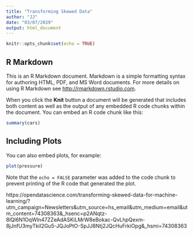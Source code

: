 ```yaml
---
title: "Transforming Skewed Data"
author: "JJ"
date: "03/07/2019"
output: html_document
---
```


```r
knitr::opts_chunk$set(echo = TRUE)
```

## R Markdown

This is an R Markdown document. Markdown is a simple formatting syntax for authoring HTML, PDF, and MS Word documents. For more details on using R Markdown see <http://rmarkdown.rstudio.com>.

When you click the **Knit** button a document will be generated that includes both content as well as the output of any embedded R code chunks within the document. You can embed an R code chunk like this:

```r
summary(cars)
```

## Including Plots

You can also embed plots, for example:

```r
plot(pressure)
```

Note that the `echo = FALSE` parameter was added to the code chunk to prevent printing of the R code that generated the plot.



https://opendatascience.com/transforming-skewed-data-for-machine-learning/?utm_campaign=Newsletters&utm_source=hs_email&utm_medium=email&utm_content=74308363&_hsenc=p2ANqtz-8lQl6N1OqWln47ZZeAdASKiLMrW8eBokac-QvLhpQexm-8jJnfU3myTkiI2Gu5-JQJoPtO-SpJJ8Ntj2JQcHuFrkiOpg&_hsmi=74308363

```r

```

